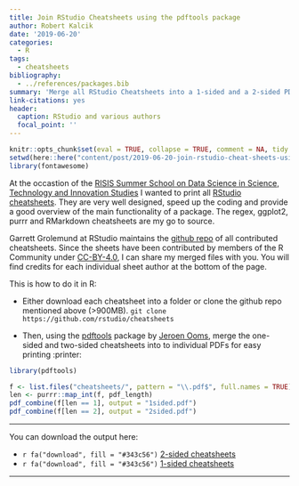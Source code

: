 ```yaml
---
title: Join RStudio Cheatsheets using the pdftools package
author: Robert Kalcik
date: '2019-06-20'
categories:
  - R
tags:
  - cheatsheets
bibliography:
  - ../references/packages.bib
summary: 'Merge all RStudio Cheatsheets into a 1-sided and a 2-sided PDF for :printer:'
link-citations: yes
header:
  caption: RStudio and various authors
  focal_point: ''
---
```


```r
knitr::opts_chunk$set(eval = TRUE, collapse = TRUE, comment = NA, tidy = FALSE)
setwd(here::here("content/post/2019-06-20-join-rstudio-cheat-sheets-using-pdftools"))
library(fontawesome)
```

At the occastion of the [RISIS Summer School on Data Science in Science, Technology and Innovation Studies](https://www.risis2.eu/summer-schools/) I wanted to print all [RStudio cheatsheets](https://www.rstudio.com/resources/cheatsheets/). They are very well designed, speed up the coding and provide a good overview of the main functionality of a package. The regex, ggplot2, purrr and RMarkdown cheatsheets are my go to source. 

Garrett Grolemund at RStudio maintains the [github repo](https://github.com/rstudio/cheatsheets) of all contributed cheatsheets. Since the sheets have been contributed by members of the R Community under [CC-BY-4.0](https://creativecommons.org/licenses/by-sa/4.0/), I can share my merged files with you. You will find credits for each individual sheet author at the bottom of the page. 

This is how to do it in R: 

* Either download each cheatsheet into a folder or clone the github repo mentioned above (>900MB). `git clone https://github.com/rstudio/cheatsheets`


* Then, using the  [pdftools](https://ropensci.org/technotes/2019/04/24/pdftools-22/) package by [Jeroen Ooms](https://twitter.com/opencpu), merge the one-sided and two-sided cheatsheets into to individual PDFs for easy printing :printer:

```r
library(pdftools)

f <- list.files("cheatsheets/", pattern = "\\.pdf$", full.names = TRUE)
len <- purrr::map_int(f, pdf_length)
pdf_combine(f[len == 1], output = "1sided.pdf")
pdf_combine(f[len == 2], output = "2sided.pdf")

```

---

You can download the output here:

* `r fa("download", fill = "#343c56")` [2-sided cheatsheets](2sided.pdf){download="cheatsheets_2sided.pdf"}
* `r fa("download", fill = "#343c56")` [1-sided cheatsheets](1sided.pdf){download="cheatsheets_1sided.pdf"} 

---


